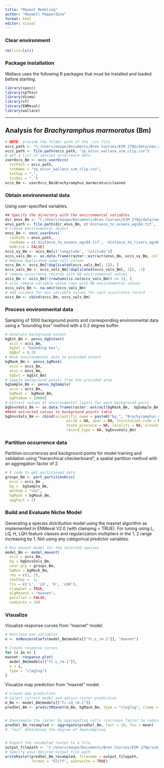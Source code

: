 ```yaml
---
title: "Maxent Modeling"
author: "Maxwell Pepperdine"
format: html
editor: visual
---
```


### Clear environment

```r
rm(list=ls())
```

### Package installation

Wallace uses the following R packages that must be installed and loaded
before starting.

```r
library(spocc)
library(spThin)
library(dismo)
library(sf)
library(ENMeval)
library(wallace)
```

------------------------------------------------------------------------

## Analysis for *Brachyramphus marmoratus* (Bm)

```r
# NOTE: provide the folder path of the .csv file
occs_path <- "C:/Users/maxpe/Documents/Bren Courses/ESM 270p/data/new_data/occurrence_data/gbif/"
occs_path <- file.path(occs_path, "sp_occur_wallace_scm_clip.csv")
# get a list of species occurrence data
userOccs_Bm <- occs_userOccs(
  txtPath = occs_path, 
  txtName = "sp_occur_wallace_scm_clip.csv", 
  txtSep = ",", 
  txtDec = ".")
occs_Bm <- userOccs_Bm$Brachyramphus_marmoratus$cleaned
```

### Obtain environmental data

Using user-specified variables.

```r
## Specify the directory with the environmental variables
dir_envs_Bm <- "C:/Users/maxpe/Documents/Bren Courses/ESM 270p/data/new_data/wallace_env_data/WGS_84/"
envs_path <- file.path(dir_envs_Bm, c('distance_to_oceans_wgs84.tif', 'distance_to_rivers_wgs84.tif', 'scm_aspect_wgs84.tif', 'scm_chm_wgs84.tif', 'scm_dem_wgs84.tif'))
# Create environmental object 
envs_Bm <- envs_userEnvs(
  rasPath = envs_path,
  rasName = c('distance_to_oceans_wgs84.tif', 'distance_to_rivers_wgs84.tif', 'scm_aspect_wgs84.tif', 'scm_chm_wgs84.tif', 'scm_dem_wgs84.tif'),
  doBrick = FALSE)
occs_xy_Bm <- occs_Bm[c('longitude', 'latitude')]
occs_vals_Bm <- as.data.frame(raster::extract(envs_Bm, occs_xy_Bm, cellnumbers = TRUE))
# Remove duplicated same cell values
occs_Bm <- occs_Bm[!duplicated(occs_vals_Bm[, 1]), ]
occs_vals_Bm <- occs_vals_Bm[!duplicated(occs_vals_Bm[, 1]), -1]
# remove occurrence records with NA environmental values
occs_Bm <- occs_Bm[!(rowSums(is.na(occs_vals_Bm)) >= 1), ]
# also remove variable value rows with NA environmental values
occs_vals_Bm <- na.omit(occs_vals_Bm)
# add columns for env variable values for each occurrence record
occs_Bm <- cbind(occs_Bm, occs_vals_Bm)
```

### Process environmental data

Sampling of 1000 background points and corresponding environmental data
using a “bounding box” method with a 0.2 degree buffer.

```r
# Generate background extent 
bgExt_Bm <- penvs_bgExtent(
  occs = occs_Bm,
  bgSel = "bounding box",
  bgBuf = 0.2)
# Mask environmental data to provided extent
bgMask_Bm <- penvs_bgMask(
  occs = occs_Bm,
  envs = envs_Bm,
  bgExt = bgExt_Bm)
# Sample background points from the provided area
bgSample_Bm <- penvs_bgSample(
  occs = occs_Bm,
  bgMask =  bgMask_Bm,
  bgPtsNum = 10000)
# Extract values of environmental layers for each background point
bgEnvsVals_Bm <- as.data.frame(raster::extract(bgMask_Bm,  bgSample_Bm))
##Add extracted values to background points table
bgEnvsVals_Bm <- cbind(scientific_name = paste0("bg_", "Brachyramphus marmoratus"), bgSample_Bm,
                            occID = NA, year = NA, institution_code = NA, country = NA,
                            state_province = NA, locality = NA, elevation = NA,
                            record_type = NA, bgEnvsVals_Bm)
```

### Partition occurrence data

Partition occurrences and background points for model training and
validation using “hierarchical checkerboard”, a spatial partition method
with an aggregation factor of 2.

```r
# R code to get partitioned data
groups_Bm <- part_partitionOccs(
  occs = occs_Bm ,
  bg =  bgSample_Bm, 
  method = "cb2",
  bgMask = bgMask_Bm,
  aggFact = 2) 
```

### Build and Evaluate Niche Model

Generating a species distribution model using the maxnet algorithm as
implemented in ENMeval V2.0 (with clamping = TRUE). For tuning using L,
LQ, H, LQH feature classes and regularization multipliers in the 1, 2
range increasing by 1. Not using any categorical predictor variables.

```r
# Run maxent model for the selected species
model_Bm <- model_maxent(
  occs = occs_Bm,
  bg = bgEnvsVals_Bm,
  user.grp = groups_Bm, 
  bgMsk = bgMask_Bm,
  rms = c(1, 2), 
  rmsStep =  1,
  fcs = c('L', 'LQ', 'H', 'LQH'),
  clampSel = TRUE,
  algMaxent = "maxnet",
  parallel = FALSE,
  numCores = 19)
```

### Visualize

Visualize response curves from “maxnet” model.

```r
# Retrieve env variables
n <- mxNonzeroCoefs(model_Bm@models[["fc.L_rm.1"]], "maxnet")

# Create response curves
for (i in n) {
maxnet::response.plot(
  model_Bm@models[["fc.L_rm.1"]],
  v = i,
  type = "cloglog")
}
```

Visualize map prediction from "maxnet" model. 

```r
# Create map prediction
# Select current model and obtain raster prediction 
m_Bm <- model_Bm@models[["fc.LQ_rm.1"]] 
predSel_Bm <- predictMaxnet(m_Bm, bgMask_Bm, type = "cloglog", clamp = TRUE) 


# Downsample the raster by aggregating cells (increase factor to reduce size more)
predSel_Bm_resampled <- aggregate(predSel_Bm, fact = 10, fun = mean)
# 'fact' determines the degree of downsampling
 

# Export the resampled raster to a file 
output_filepath <- "C:/Users/maxpe/Documents/Bren Courses/ESM 270p/scm_mamu_suitability.tif" 
# Specify your desired output file path 
writeRaster(predSel_Bm_resampled, filename = output_filepath, 
            format = "GTiff", overwrite = TRUE)
```


















